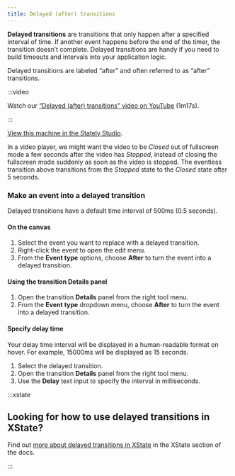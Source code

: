 ```yaml
---
title: Delayed (after) transitions
---
```


**Delayed transitions** are transitions that only happen after a specified interval of time. If another event happens before the end of the timer, the transition doesn’t complete. Delayed transitions are handy if you need to build timeouts and intervals into your application logic.

Delayed transitions are labeled “after” and often referred to as “after” transitions.

:::video

Watch our [“Delayed (after) transitions” video on YouTube](https://www.youtube.com/watch?v=5RE_eazRhrw&list=PLvWgkXBB3dd4I_l-djWVU2UGPyBgKfnTQ&index=12) (1m17s).

:::

<p>
  <ThemedImage
    alt="Video player state machine containing closed and opened states. On the Play event, the Closed state transitions to the Opened state. The Opened state invokes a startVideo actor and has a description of “The video player should be in full-screen mode.” The Opened state contains Playing and Paused states, which are transitioned between using the Pause and Play events. There’s a Stop event from the Opened state that transitions to the final state of Stopped. There’s a delayed transition from the Stopped state back to the Closed state after 5 seconds."
    sources={{
      light:
        '/assets/transitions-and-events/delayed-transitions/delayed-transitions.png',
      dark: '/assets/transitions-and-events/delayed-transitions/delayed-transitions-dm.png',
    }}
  />
</p>

[View this machine in the Stately Studio](https://stately.ai/registry/editor/e13bef2b-bb13-4465-96ac-0bc25340688e?machineId=5671366b-05cf-43f5-a09a-b88373ea27c1).

In a video player, we might want the video to be *Closed* out of fullscreen mode a few seconds after the video has *Stopped*, instead of closing the fullscreen mode suddenly as soon as the video is stopped. The eventless transition above transitions from the *Stopped* state to the *Closed* state after 5 seconds.

### Make an event into a delayed transition

Delayed transitions have a default time interval of 500ms (0.5 seconds).

#### On the canvas

1. Select the event you want to replace with a delayed transition.
1. Right-click the event to open the edit menu.
2. From the **Event type** options, choose **After** to turn the event into a delayed transition.

#### Using the transition Details panel

1. Open the transition <Info size={18} /> **Details** panel from the right tool menu.
2. From the **Event type** dropdown menu, choose **After** to turn the event into a delayed transition.

#### Specify delay time 

Your delay time interval will be displayed in a human-readable format on hover. For example, 15000ms will be displayed as 15 seconds.

1. Select the delayed transition.
2. Open the transition <Info size={18} /> **Details** panel from the right tool menu.
3. Use the **Delay** text input to specify the interval in milliseconds.

:::xstate

## Looking for how to use delayed transitions in XState?

Find out [more about delayed transitions in XState](/xstate/transitions-and-choices/after.mdx) in the XState section of the docs.

:::
